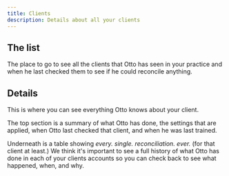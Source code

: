 ```yaml
---
title: Clients
description: Details about all your clients
---
```



## The list

The place to go to see all the clients that Otto has seen in your practice and when he last checked them to see if he could reconcile anything.

<ClickableImage
  src={clientsListImage}
  alt="Screenshot of the clients list page"
/>

## Details

This is where you can see everything Otto knows about your client.

The top section is a summary of what Otto has done, the settings that are applied, when Otto last checked that client, and when he was last trained.

Underneath is a table showing _every. single. reconciliation. ever._ (for that client at least.) We think it's important to see a full history of what Otto has done in each of your clients accounts so you can check back to see what happened, when, and why.

<ClickableImage
  src={clientDetailsImage}
  alt="Screenshot of the client details page"
/>
